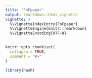 ```yaml
---
title: "FnFpaper"
output: rmarkdown::html_vignette
vignette: >
  %\VignetteIndexEntry{FnFpaper}
  %\VignetteEngine{knitr::rmarkdown}
  %\VignetteEncoding{UTF-8}
---
```


```r
knitr::opts_chunk$set(
  collapse = TRUE,
  comment = "#>"
)
```

```r
library(nash)
```
